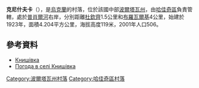 {{coord|50|24|14|N|34|7|29|E|scale:100000_region:UA|display=title}}

'''克尼什夫卡'''（{{lang-uk|Книшівка}}），是[[烏克蘭|烏克蘭]]的村落，位於該國中部[[波爾塔瓦州|波爾塔瓦州]]，由[[哈佳奇區|哈佳奇區]]負責管轄，處於[[普肖爾河|普肖爾河]]右岸，分別距離[[杜欽齊|杜欽齊]]1.5公里和[[布羅瓦爾基_(哈佳奇區)|布羅瓦爾基]]4公里，始建於1923年，面積4.204平方公里，海拔高度119米，2001年人口506。

==參考資料==
*[http://w1.c1.rada.gov.ua/pls/z7502/A005?rdat1=06.01.2012&rf7571=24782 Книшівка]{{dead link|date=2017年11月 |bot=InternetArchiveBot |fix-attempted=yes }}
* [http://weather.in.ua/ua/poltavskaja/10764 Погода в селі Книшівка] {{Wayback|url=http://weather.in.ua/ua/poltavskaja/10764 |date=20111220081749 }}

{{DEFAULTSORT:Книшівка}}
[[Category:波爾塔瓦州村落|Category:波爾塔瓦州村落]]
[[Category:哈佳奇區村落|Category:哈佳奇區村落]]


{{Poltava-geo-stub}}